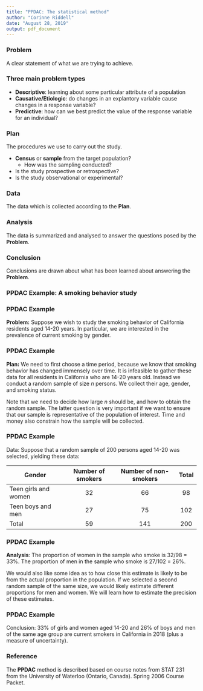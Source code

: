 ```yaml
---
title: "PPDAC: The statistical method"
author: "Corinne Riddell"
date: "August 28, 2019"
output: pdf_document
---
```


### Problem

A clear statement of what we are trying to achieve.

### Three main problem types

- **Descriptive**: learning about some particular attribute of a population
- **Causative/Etiologic**: do changes in an explantory variable cause changes in a response variable?
- **Predictive**: how can we best predict the value of the response variable for an individual?

### Plan

The procedures we use to carry out the study.

- **Census** or **sample** from the target population?
    - How was the sampling conducted?
- Is the study prospective or retrospective?
- Is the study observational or experimental?

### Data

The data which is collected according to the **Plan**. 

### Analysis

The data is summarized and analysed to answer the questions posed by the **Problem**.

### Conclusion

Conclusions are drawn about what has been learned about answering the **Problem**.

### PPDAC Example: A smoking behavior study

### PPDAC Example
**Problem:** Suppose we wish to study the smoking behavior of California residents aged
14-20 years. In particular, we are interested in the prevalence of current smoking by
gender.

### PPDAC Example
**Plan:** We need to first choose a time period, because we know that smoking behavior 
has changed immensely over time. It is infeasible to gather these data for all residents
in California who are 14-20 years old. Instead we conduct a random sample of size $n$ persons.
We collect their age, gender, and smoking status.

Note that we need to decide how large $n$ should be, and how to obtain the random sample.
The latter question is very important if we want to ensure that our sample is 
representative of the population of interest. Time and money also constrain how the sample
will be collected.

### PPDAC Example
Data: Suppose that a random sample of 200 persons aged 14-20 was selected, yielding these data:

|Gender                | Number of smokers | Number of non-smokers | Total |
|----------------------|:-----------------:|:---------------------:|:-----:|
| Teen girls and women | 32                | 66                    | 98    |
| Teen boys and men    | 27                | 75                    | 102   |
| Total                | 59                | 141                   | 200   |

### PPDAC Example
**Analysis**: The proportion of women in the sample who smoke is 32/98 = 33%.
The proportion of men in the sample who smoke is 27/102 = 26%.

We would also like some idea as to how close this estimate is likely to be from the
actual proportion in the population. If we selected a second random sample of the
same size, we would likely estimate different proportions for men and women. We 
will learn how to estimate the precision of these estimates.

### PPDAC Example
Conclusion: 33% of girls and women aged 14-20 and 26% of boys and men of the same
age group are current smokers in California in 2018 (plus a measure of uncertainty).

### Reference

The **PPDAC** method is described based on course notes from STAT 231 from the University of Waterloo (Ontario, Canada). Spring 2006 Course Packet.
